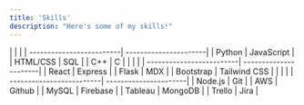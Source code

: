 ```yaml
---
title: 'Skills'
description: "Here's some of my skills!"
---
```



<Accordion title="Languages" defaultOpen={true}>
|                          |                       |
| -------------------------| ----------------------|
| Python                   | JavaScript            | 
| HTML/CSS                 | SQL                   |
| C++                      | C                     |

</Accordion>

<Accordion title="Development Frameworks/Libraries" defaultOpen={true}>
|                          |                       |
| -------------------------| ----------------------|
| React                    | Express               |
| Flask                    | MDX                   |
| Bootstrap                | Tailwind CSS          |

</Accordion>

<Accordion title="Others" defaultOpen={true}>
|                          |                       |
| -------------------------| ----------------------|
| Node.js                  | Git                   |
|     AWS                  | Github                |
| MySQL                    | Firebase              |
| Tableau                  | MongoDB               |
| Trello                   | Jira                  |
</Accordion>

